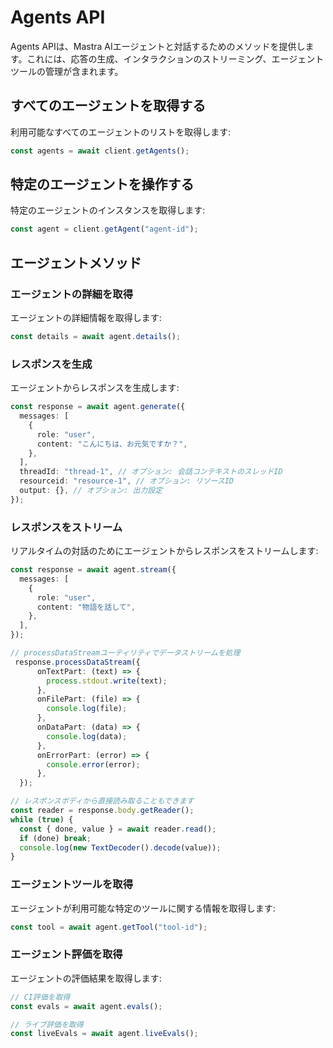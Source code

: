 # Agents API

Agents APIは、Mastra AIエージェントと対話するためのメソッドを提供します。これには、応答の生成、インタラクションのストリーミング、エージェントツールの管理が含まれます。

## すべてのエージェントを取得する

利用可能なすべてのエージェントのリストを取得します:

```typescript
const agents = await client.getAgents();
```

## 特定のエージェントを操作する

特定のエージェントのインスタンスを取得します:

```typescript
const agent = client.getAgent("agent-id");
```

## エージェントメソッド

### エージェントの詳細を取得

エージェントの詳細情報を取得します:

```typescript
const details = await agent.details();
```

### レスポンスを生成

エージェントからレスポンスを生成します:

```typescript
const response = await agent.generate({
  messages: [
    {
      role: "user",
      content: "こんにちは、お元気ですか？",
    },
  ],
  threadId: "thread-1", // オプション: 会話コンテキストのスレッドID
  resourceid: "resource-1", // オプション: リソースID
  output: {}, // オプション: 出力設定
});
```

### レスポンスをストリーム

リアルタイムの対話のためにエージェントからレスポンスをストリームします:

```typescript
const response = await agent.stream({
  messages: [
    {
      role: "user",
      content: "物語を話して",
    },
  ],
});

// processDataStreamユーティリティでデータストリームを処理
 response.processDataStream({
      onTextPart: (text) => {
        process.stdout.write(text);
      },
      onFilePart: (file) => {
        console.log(file);
      },
      onDataPart: (data) => {
        console.log(data);
      },
      onErrorPart: (error) => {
        console.error(error);
      },
  });

// レスポンスボディから直接読み取ることもできます
const reader = response.body.getReader();
while (true) {
  const { done, value } = await reader.read();
  if (done) break;
  console.log(new TextDecoder().decode(value));
}
```

### エージェントツールを取得

エージェントが利用可能な特定のツールに関する情報を取得します:

```typescript
const tool = await agent.getTool("tool-id");
```

### エージェント評価を取得

エージェントの評価結果を取得します:

```typescript
// CI評価を取得
const evals = await agent.evals();

// ライブ評価を取得
const liveEvals = await agent.liveEvals();
```
